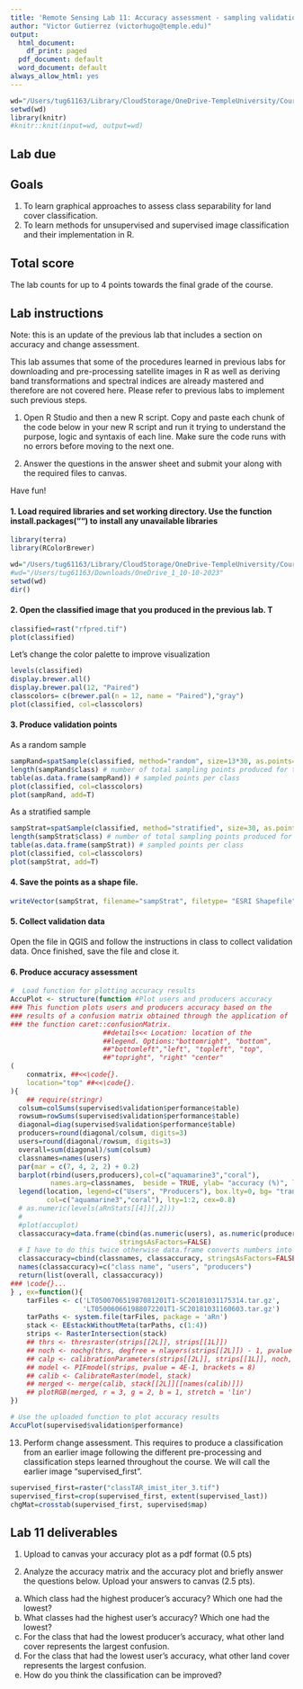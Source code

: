 ```yaml
---
title: 'Remote Sensing Lab 11: Accuracy assessment - sampling validation points'
author: "Victor Gutierrez (victorhugo@temple.edu)"
output:
  html_document:
    df_print: paged
  pdf_document: default
  word_document: default
always_allow_html: yes
---
```


```r
wd="/Users/tug61163/Library/CloudStorage/OneDrive-TempleUniversity/Courses/IntroRemoteSensing/2023Fall/Class10_Classification/Lab10Materials"
setwd(wd)
library(knitr) 
#knitr::knit(input=wd, output=wd)
```

## Lab due


## Goals
1. To learn graphical approaches to assess class separability for land cover classification.
2. To learn methods for unsupervised and supervised image classification and their implementation in R.

## Total score
The lab counts for up to 4 points towards the final grade of the course.

## Lab instructions
Note: this is an update of the previous lab that includes a section on accuracy and change assessment.

This lab assumes that some of the procedures learned in previous labs for downloading and pre-processing satellite images in R as well as deriving band transformations and spectral indices are already mastered and therefore are not covered here. Please refer to previous labs to implement such previous steps.

1. Open R Studio and then a new R script. Copy and paste each chunk of the code below in your new R script and run it trying to understand the purpose, logic and syntaxis of each line. Make sure the code runs with no errors before moving to the next one.

2.	Answer the questions in the answer sheet and submit your along with the required files to canvas.

Have fun!

#### 1. Load required libraries and set working directory. Use the function install.packages("") to install any unavailable libraries
```r
library(terra)
library(RColorBrewer)

wd="/Users/tug61163/Library/CloudStorage/OneDrive-TempleUniversity/Courses/IntroRemoteSensing/2023Fall/Class10_Classification/Lab10Materials"
#wd="/Users/tug61163/Downloads/OneDrive_1_10-10-2023"
setwd(wd)
dir()
```

#### 2. Open the classified image that you produced in the previous lab. T
```r
classified=rast("rfpred.tif")
plot(classified)
```

Let's change the color palette to improve visualization
```r
levels(classified)
display.brewer.all()
display.brewer.pal(12, "Paired")
classcolors= c(brewer.pal(n = 12, name = "Paired"),"gray")
plot(classified, col=classcolors)
```

####  3. Produce validation points
As a random sample
```r
sampRand=spatSample(classified, method="random", size=13*30, as.points=TRUE,) # 13 classes by 30 pixels to be sampled per class
length(sampRand$class) # number of total sampling points produced for this class. 
table(as.data.frame(sampRand)) # sampled points per class
plot(classified, col=classcolors)
plot(sampRand, add=T)
```

As a stratified sample
```r
sampStrat=spatSample(classified, method="stratified", size=30, as.points=TRUE,) # 13 classes by 30 pixels to be sampled per class
length(sampStrat$class) # number of total sampling points produced for this class. 
table(as.data.frame(sampStrat)) # sampled points per class
plot(classified, col=classcolors)
plot(sampStrat, add=T)
```


#### 4. Save the points as a shape file.
```r
writeVector(sampStrat, filename="sampStrat", filetype= "ESRI Shapefile")
```

#### 5. Collect validation data
Open the file in QGIS and follow the instructions in class to collect validation data. Once finished, save the file and close it.


#### 6. Produce accuracy assessment

```r
#  Load function for plotting accuracy results
AccuPlot <- structure(function #Plot users and producers accuracy 
### This function plots users and producers accuracy based on the
### results of a confusion matrix obtained through the application of
### the function caret::confusionMatrix.
                       ##details<< Location: location of the
                       ##legend. Options:"bottomright", "bottom",
                       ##"bottomleft","left", "topleft", "top",
                       ##"topright", "right" "center"
(
    conmatrix, ##<<\code{}. 
    location="top" ##<<\code{}. 
){
    ## require(stringr)
  colsum=colSums(supervised$validation$performance$table)
  rowsum=rowSums(supervised$validation$performance$table)
  diagonal=diag(supervised$validation$performance$table)
  producers=round(diagonal/colsum, digits=3)
  users=round(diagonal/rowsum, digits=3)
  overall=sum(diagonal)/sum(colsum)
  classnames=names(users)
  par(mar = c(7, 4, 2, 2) + 0.2)
  barplot(rbind(users,producers),col=c("aquamarine3","coral"), 
          names.arg=classnames,  beside = TRUE, ylab= "accuracy (%)", las=2, cex.names=0.7)
  legend(location, legend=c("Users", "Producers"), box.lty=0, bg= "transparent",
         col=c("aquamarine3","coral"), lty=1:2, cex=0.8)
  # as.numeric(levels(aRnStats[[4]][,2]))
  #
  #plot(accuplot)
  classaccuracy=data.frame(cbind(as.numeric(users), as.numeric(producers)), 
                           stringsAsFactors=FALSE)
  # I have to do this twice otherwise data.frame converts numbers into factors.
  classaccuracy=cbind(classnames, classaccuracy, stringsAsFactors=FALSE)
  names(classaccuracy)=c("class name", "users", "producers")
  return(list(overall, classaccuracy))
### \code{}... 
} , ex=function(){
    tarFiles <- c('LT050070651987081201T1-SC20181031175314.tar.gz',
                  'LT050060661988072201T1-SC20181031160603.tar.gz')
    tarPaths <- system.file(tarFiles, package = 'aRn')
    stack <- EEstackWithoutMeta(tarPaths, c(1:4))
    strips <- RasterIntersection(stack)
    ## thrs <- thresraster(strips[[2L]], strips[[1L]])
    ## noch <- nochg(thrs, degfree = nlayers(strips[[2L]]) - 1, pvalue = 4E-1)
    ## calp <- calibrationParameters(strips[[2L]], strips[[1L]], noch, nbrackets = 8)
    ## model <- PIFmodel(strips, pvalue = 4E-1, brackets = 8)
    ## calib <- CalibrateRaster(model, stack)
    ## merged <- merge(calib, stack[[2L]][[names(calib)]])
    ## plotRGB(merged, r = 3, g = 2, b = 1, stretch = 'lin')
})

# Use the uploaded function to plot accuracy results
AccuPlot(supervised$validation$performance)
```

13. Perform change assessment. This requires to produce a classification from an earlier image following the different pre-processing and classification steps learned throughout the course. We will call the earlier image "supervised_first".
```r
supervised_first=raster("classTAR_imist_iter_3.tif")
supervised_first=crop(supervised_first, extent(supervised_last))
chgMat=crosstab(supervised_first, supervised$map)
```

## Lab 11 deliverables
1. Upload to canvas your accuracy plot as a pdf format (0.5 pts)

2. Analyze the accuracy matrix and the accuracy plot and briefly answer the questions below. Upload your answers to canvas (2.5 pts). 
a)	Which class had the highest  producer’s  accuracy? Which one had the lowest?
b)	What classes had the highest user’s  accuracy? Which one had the lowest?
c)	For the class that had the lowest producer’s accuracy, what other land cover represents the largest confusion.
d)	For the class that had the lowest user’s accuracy, what other land cover represents the largest confusion.
e)	How do you think the classification can be improved?










